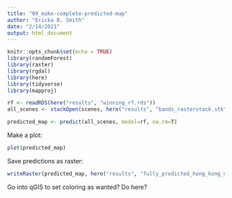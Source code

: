 ```yaml
---
title: "09_make-complete-predicted-map"
author: "Ericka B. Smith"
date: "2/14/2021"
output: html_document
---
```


```r
knitr::opts_chunk$set(echo = TRUE)
library(randomForest)
library(raster)
library(rgdal)
library(here)
library(tidyverse)
library(mapproj)
```

```r
rf <- readRDS(here("results", "winning_rf.rds"))
all_scenes <- stackOpen(scenes, here("results", "bands_rasterstack.stk"))
```


```r
predicted_map <- predict(all_scenes, model=rf, na.rm=T)
```

Make a plot: 

```r
plot(predicted_map)
```

Save predictions as raster:

```r
writeRaster(predicted_map, here("results", "fully_predicted_hong_kong_map.tif"), overwrite=T)
```

Go into qGIS to set coloring as wanted? Do here?
